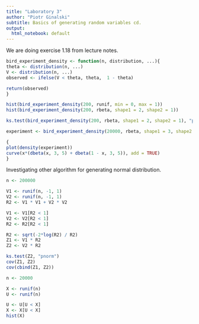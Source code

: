 ```yaml
---
title: "Laboratory 3"
author: "Piotr Ginalski"
subtitle: Basics of generating random variables cd.
output:
  html_notebook: default
---
```


We are doing exercise 1.18 from lecture notes.
```r

bird_experiment_density <- function(n, distribution, ...){
theta <- distribution(n, ...)
V <- distribution(n, ...)
observed <- ifelse(V < theta, theta,  1 - theta)

return(observed)
}

hist(bird_experiment_density(200, runif, min = 0, max = 1))
hist(bird_experiment_density(200, rbeta, shape1 = 2, shape2 = 1))

ks.test(bird_experiment_density(200, rbeta, shape1 = 2, shape2 = 1), "pbeta", shape1 = 2, shape2 = 1)

experiment <- bird_experiment_density(20000, rbeta, shape1 = 3, shape2 = 5)

{
plot(density(experiment)) 
curve(x*(dbeta(x, 3, 5) + dbeta(1 - x, 3, 5)), add = TRUE)
}
```
Investigating other algorithm for generating normal distribution.
```r
n <- 200000

V1 <- runif(n, -1, 1)
V2 <- runif(n, -1, 1)
R2 <- V1 * V1 + V2 * V2

V1 <- V1[R2 < 1]
V2 <- V2[R2 < 1]
R2 <- R2[R2 < 1]

R2 <- sqrt(-2*log(R2) / R2)
Z1 <- V1 * R2
Z2 <- V2 * R2

ks.test(Z2, "pnorm")
cov(Z1, Z2)
cov(cbind(Z1, Z2))
```

```r
n <- 20000

X <- runif(n)
U <- runif(n)

U <- U[U < X]
X <- X[U < X]
hist(X)
```